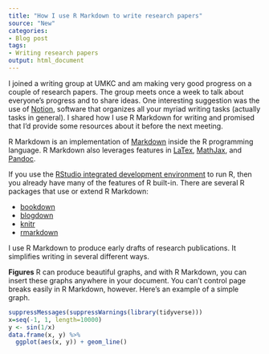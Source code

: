 ```yaml
---
title: "How I use R Markdown to write research papers"
source: "New"
categories:
- Blog post
tags:
- Writing research papers
output: html_document
---
```


I joined a writing group at UMKC and am making very good progress on a couple of research papers. The group meets once a week to talk about everyone's progress and to share ideas. One interesting suggestion was the use of [Notion](https://www.notion.so/), software that organizes all your myriad writing tasks (actually tasks in general). I shared how I use R Markdown for writing and promised that I'd provide some resources about it before the next meeting.

<!--more-->

R Markdown is an implementation of [Markdown](https://commonmark.org/help/) inside the R programming language. R Markdown also leverages features in [LaTex](https://www.latex-project.org/), [MathJax](https://www.mathjax.org/), and [Pandoc](https://pandoc.org/).

If you use the [RStudio integrated development environment](https://rstudio.com/) to run R, then you already have many of the features of R built-in. There are several R packages that use or extend R Markdown:

+ [bookdown](https://bookdown.org/)
+ [blogdown](https://alison.rbind.io/post/2017-06-12-up-and-running-with-blogdown/)
+ [knitr](https://yihui.org/knitr/)
+ [rmarkdown](https://cran.r-project.org/web/packages/rmarkdown/index.html)

I use R Markdown to produce early drafts of research publications. It simplifies writing in several different ways.

**Figures** R can produce beautiful graphs, and with R Markdown, you can insert these graphs anywhere in your document. You can't control page breaks easily in R Markdown, however. Here's an example of a simple graph.

```r
suppressMessages(suppressWarnings(library(tidyverse)))
x=seq(-1, 1, length=10000)
y <- sin(1/x)
data.frame(x, y) %>%
  ggplot(aes(x, y)) + geom_line()
```
